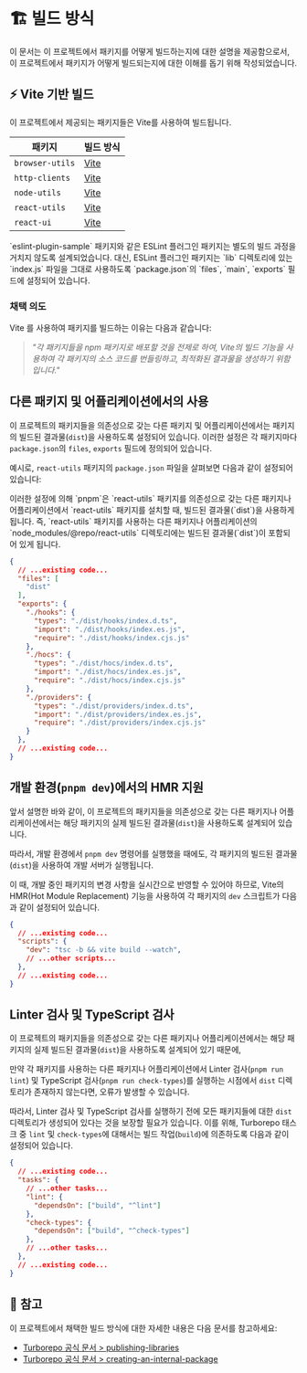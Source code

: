 
# 🏗️ 빌드 방식

이 문서는 이 프로젝트에서 패키지를 어떻게 빌드하는지에 대한 설명을 제공함으로서,
이 프로젝트에서 패키지가 어떻게 빌드되는지에 대한 이해를 돕기 위해 작성되었습니다.

## ⚡ Vite 기반 빌드

이 프로젝트에서 제공되는 패키지들은 Vite를 사용하여 빌드됩니다.

|패키지|빌드 방식|
|---|---|
|`browser-utils`|[Vite](https://vitejs.dev/)|
|`http-clients`|[Vite](https://vitejs.dev/)|
|`node-utils`|[Vite](https://vitejs.dev/)|
|`react-utils`|[Vite](https://vitejs.dev/)|
|`react-ui`|[Vite](https://vitejs.dev/)|

<Callout type="info">
  `eslint-plugin-sample` 패키지와 같은 ESLint 플러그인 패키지는 별도의 빌드 과정을 거치지 않도록 설계되었습니다.
  대신, ESLint 플러그인 패키지는 `lib` 디렉토리에 있는 `index.js` 파일을 그대로 사용하도록
  `package.json`의 `files`, `main`, `exports` 필드에 설정되어 있습니다.
</Callout>

### 채택 의도

Vite 를 사용하여 패키지를 빌드하는 이유는 다음과 같습니다:

> _"각 패키지들을 npm 패키지로 배포할 것을 전제로 하여, Vite의 빌드 기능을 사용하여
각 패키지의 소스 코드를 번들링하고, 최적화된 결과물을 생성하기 위함입니다."_

## 다른 패키지 및 어플리케이션에서의 사용

이 프로젝트의 패키지들을 의존성으로 갖는 다른 패키지 및 어플리케이션에서는 패키지의 빌드된 결과물(`dist`)을 사용하도록 설정되어 있습니다.
이러한 설정은 각 패키지마다 `package.json`의 `files`, `exports` 필드에 정의되어 있습니다.

예시로, `react-utils` 패키지의 `package.json` 파일을 살펴보면 다음과 같이 설정되어 있습니다:

<Callout type="info">
  이러한 설정에 의해 `pnpm`은 `react-utils` 패키지를 의존성으로 갖는 다른 패키지나 어플리케이션에서
  `react-utils` 패키지를 설치할 때, 빌드된 결과물(`dist`)을 사용하게 됩니다.
  즉, `react-utils` 패키지를 사용하는 다른 패키지나 어플리케이션의 `node_modules/@repo/react-utils` 디렉토리에는
  빌드된 결과물(`dist`)이 포함되어 있게 됩니다.
</Callout>

```json filename="packages/react-utils/package.json"
{
  // ...existing code...
  "files": [
    "dist"
  ],
  "exports": {
    "./hooks": {
      "types": "./dist/hooks/index.d.ts",
      "import": "./dist/hooks/index.es.js",
      "require": "./dist/hooks/index.cjs.js"
    },
    "./hocs": {
      "types": "./dist/hocs/index.d.ts",
      "import": "./dist/hocs/index.es.js",
      "require": "./dist/hocs/index.cjs.js"
    },
    "./providers": {
      "types": "./dist/providers/index.d.ts",
      "import": "./dist/providers/index.es.js",
      "require": "./dist/providers/index.cjs.js"
    }
  },
  // ...existing code...
}
```

## 개발 환경(`pnpm dev`)에서의 HMR 지원

앞서 설명한 바와 같이, 이 프로젝트의 패키지들을 의존성으로 갖는 다른 패키지나 어플리케이션에서는
해당 패키지의 실제 빌드된 결과물(`dist`)을 사용하도록 설계되어 있습니다.

따라서, 개발 환경에서 `pnpm dev` 명령어를 실행했을 때에도,
각 패키지의 빌드된 결과물(`dist`)을 사용하여 개발 서버가 실행됩니다.

이 때, 개발 중인 패키지의 변경 사항을 실시간으로 반영할 수 있어야 하므로,
Vite의 HMR(Hot Module Replacement) 기능을 사용하여
각 패키지의 `dev` 스크립트가 다음과 같이 설정되어 있습니다.

```json filename="packages/react-utils/package.json"
{
  // ...existing code...
  "scripts": {
    "dev": "tsc -b && vite build --watch",
    // ...other scripts...
  },
  // ...existing code...
}
```

## Linter 검사 및 TypeScript 검사

이 프로젝트의 패키지들을 의존성으로 갖는 다른 패키지나 어플리케이션에서는
해당 패키지의 실제 빌드된 결과물(`dist`)을 사용하도록 설계되어 있기 때문에,

만약 각 패키지를 사용하는 다른 패키지나 어플리케이션에서 Linter 검사(`pnpm run lint`) 및 TypeScript 검사(`pnpm run check-types`)를 실행하는 시점에서
`dist` 디렉토리가 존재하지 않는다면, 오류가 발생할 수 있습니다.

따라서, Linter 검사 및 TypeScript 검사를 실행하기 전에 모든 패키지들에 대한 `dist` 디렉토리가 생성되어 있다는 것을 보장할 필요가 있습니다.
이를 위해, Turborepo 태스크 중 `lint` 및 `check-types`에 대해서는
빌드 작업(`build`)에 의존하도록 다음과 같이 설정되어 있습니다.

```json filename="turbo.json"
{
  // ...existing code...
  "tasks": {
    // ...other tasks...
    "lint": {
      "dependsOn": ["build", "^lint"]
    },
    "check-types": {
      "dependsOn": ["build", "^check-types"]
    },
    // ...other tasks...
  },
  // ...existing code...
}
```

## 📌 참고

이 프로젝트에서 채택한 빌드 방식에 대한 자세한 내용은 다음 문서를 참고하세요:

- [Turborepo 공식 문서 > publishing-libraries](https://turborepo.com/docs/guides/publishing-libraries)
- [Turborepo 공식 문서 > creating-an-internal-package](https://turborepo.com/docs/crafting-your-repository/creating-an-internal-package)
